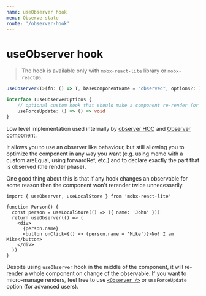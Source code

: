```yaml
---
name: useObserver hook
menu: Observe state
route: '/observer-hook'
---
```


# useObserver hook

> The hook is available only with `mobx-react-lite` library or `mobx-react@6`.

```ts
useObserver<T>(fn: () => T, baseComponentName = "observed", options?: IUseObserverOptions): T

interface IUseObserverOptions {
    // optional custom hook that should make a component re-render (or not) when changes are detected
    useForceUpdate: () => () => void
}
```

Low level implementation used internally by [observer HOC](/observer-hoc) and [Observer component](/observer-component).

It allows you to use an observer like behaviour, but still allowing you to optimize the component in any way you want (e.g. using memo with a custom areEqual, using forwardRef, etc.) and to declare exactly the part that is observed (the render phase).

One good thing about this is that if any hook changes an observable for some reason then the component won't rerender twice unnecessarily.

```tsx
import { useObserver, useLocalStore } from 'mobx-react-lite'

function Person() {
  const person = useLocalStore(() => ({ name: 'John' }))
  return useObserver(() => (
    <div>
      {person.name}
      <button onClick={() => (person.name = 'Mike')}>No! I am Mike</button>
    </div>
  ))
}
```

Despite using `useObserver` hook in the middle of the component, it will re-render a whole component on change of the observable. If you want to micro-manage renders, feel free to use [`<Observer />`](/observer-component) or `useForceUpdate` option (for advanced users).
